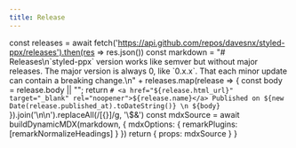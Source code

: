 ```yaml
---
title: Release
---
```



  const releases = await fetch('https://api.github.com/repos/davesnx/styled-ppx/releases').then(res => res.json())
  const markdown = "# Releases\n\`styled-ppx\` version works like semver but without major releases. The major version is always 0, like \`0.x.x\`. That each minor update can contain a breaking change.\n" + releases.map(release => {
    const body = release.body || "";
    return `# <a href="${release.html_url}" target="_blank" rel="noopener">${release.name}</a>
Published on ${new Date(release.published_at).toDateString()}
\n
${body}`
  }).join('\n\n').replaceAll(/[{}]/g, '\\$&')
  const mdxSource = await buildDynamicMDX(markdown, { mdxOptions: { remarkPlugins: [remarkNormalizeHeadings] } })
  return { props: mdxSource }
}

<RemoteContent />